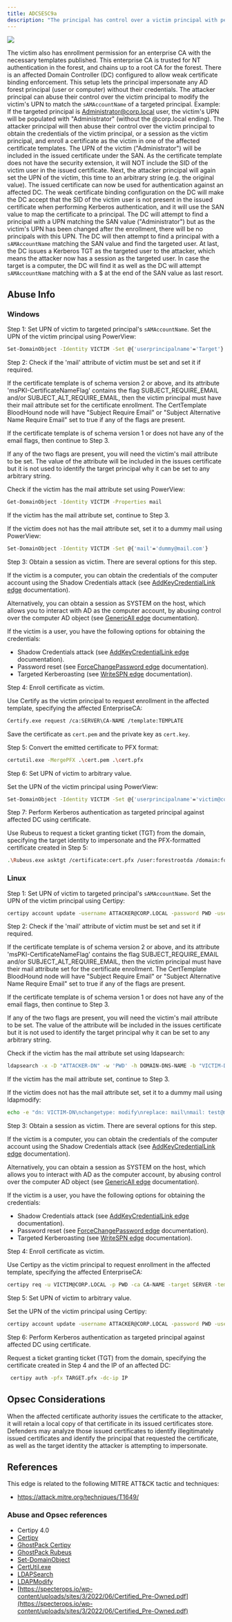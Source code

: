 ---
title: ADCSESC9a
description: "The principal has control over a victim principal with permission to enroll on one or more certificate templates, configured to: 1) enable certificate authentication, 2) require the `userPrincipalName` (UPN) of the enrollee included in the Subject Alternative Name (SAN), and 3) do not have the security extension enabled."
---

<Frame>
  <img src="/assets/image-2-1.png"/>
</Frame>

The victim also has enrollment permission for an enterprise CA with the necessary templates published. This enterprise CA is trusted for NT authentication in the forest, and chains up to a root CA for the forest. There is an affected Domain Controller (DC) configured to allow weak certificate binding enforcement. This setup lets the principal impersonate any AD forest principal (user or computer) without their credentials. The attacker principal can abuse their control over the victim principal to modify the victim's UPN to match the `sAMAccountName` of a targeted principal. Example: If the targeted principal is Administrator@corp.local user, the victim's UPN will be populated with "Administrator" (without the @corp.local ending). The attacker principal will then abuse their control over the victim principal to obtain the credentials of the victim principal, or a session as the victim principal, and enroll a certificate as the victim in one of the affected certificate templates. The UPN of the victim ("Administrator") will be included in the issued certificate under the SAN. As the certificate template does not have the security extension, it will NOT include the SID of the victim user in the issued certificate. Next, the attacker principal will again set the UPN of the victim, this time to an arbitrary string (e.g. the original value). The issued certificate can now be used for authentication against an affected DC. The weak certificate binding configuration on the DC will make the DC accept that the SID of the victim user is not present in the issued certificate when performing Kerberos authentication, and it will use the SAN value to map the certificate to a principal. The DC will attempt to find a principal with a UPN matching the SAN value ("Administrator") but as the victim's UPN has been changed after the enrollment, there will be no principals with this UPN. The DC will then attempt to find a principal with a `sAMAccountName` matching the SAN value and find the targeted user. At last, the DC issues a Kerberos TGT as the targeted user to the attacker, which means the attacker now has a session as the targeted user. In case the target is a computer, the DC will find it as well as the DC will attempt `sAMAccountName` matching with a $ at the end of the SAN value as last resort.

## Abuse Info

### Windows

Step 1: Set UPN of victim to targeted principal's `sAMAccountName`. Set the UPN of the victim principal using PowerView:

```bash
Set-DomainObject -Identity VICTIM -Set @{'userprincipalname'='Target'}
```
Step 2: Check if the 'mail' attribute of victim must be set and set it if required.

If the certificate template is of schema version 2 or above, and its attribute 'msPKI-CertificateNameFlag' contains the flag SUBJECT\_REQUIRE\_EMAIL and/or SUBJECT\_ALT\_REQUIRE_EMAIL, then the victim principal must have their mail attribute set for the certificate enrollment. The CertTemplate BloodHound node will have "Subject Require Email" or "Subject Alternative Name Require Email" set to true if any of the flags are present.

If the certificate template is of schema version 1 or does not have any of the email flags, then
continue to Step 3.

If any of the two flags are present, you will need the victim's mail attribute to be set. The value of
the attribute will be included in the issues certificate but it is not used to identify the target
principal why it can be set to any arbitrary string.

Check if the victim has the mail attribute set using PowerView:

```bash
Get-DomainObject -Identity VICTIM -Properties mail
```
If the victim has the mail attribute set, continue to Step 3.

If the victim does not has the mail attribute set, set it to a dummy mail using PowerView:

```bash
Set-DomainObject -Identity VICTIM -Set @{'mail'='dummy@mail.com'}
```
Step 3: Obtain a session as victim. There are several options for this step.

If the victim is a computer, you can obtain the credentials of the computer account using the Shadow
Credentials attack (see [AddKeyCredentialLink edge](/resources/edges/add-key-credential-link) documentation).

Alternatively, you can obtain a session as SYSTEM on the host, which allows you to interact with AD as the computer account, by abusing control over the computer AD object (see [GenericAll edge](/resources/edges/generic-all) documentation).

If the victim is a user, you have the following options for obtaining the credentials:

* Shadow Credentials attack (see [AddKeyCredentialLink edge](/resources/edges/add-key-credential-link) documentation).
* Password reset (see [ForceChangePassword edge](/resources/edges/force-change-password) documentation).
* Targeted Kerberoasting (see [WriteSPN edge](/resources/edges/write-spn) documentation).

Step 4: Enroll certificate as victim.

Use Certify as the victim principal to request enrollment in the affected template, specifying the affected EnterpriseCA:

```bash
Certify.exe request /ca:SERVER\CA-NAME /template:TEMPLATE
```
Save the certificate as `cert.pem` and the private key as `cert.key`.

Step 5: Convert the emitted certificate to PFX format:

```bash
certutil.exe -MergePFX .\cert.pem .\cert.pfx
```
Step 6: Set UPN of victim to arbitrary value.

Set the UPN of the victim principal using PowerView:

```bash
Set-DomainObject -Identity VICTIM -Set @{'userprincipalname'='victim@corp.local'}
```

Step 7: Perform Kerberos authentication as targeted principal against affected DC using certificate.

Use Rubeus to request a ticket granting ticket (TGT) from the domain, specifying the
target identity to impersonate and the PFX-formatted certificate created in Step 5:

```bash
.\Rubeus.exe asktgt /certificate:cert.pfx /user:forestrootda /domain:forestroot.com /ptt
```

### Linux

Step 1: Set UPN of victim to targeted principal's `sAMAccountName`. Set the UPN of the victim principal using Certipy:

```bash
certipy account update -username ATTACKER@CORP.LOCAL -password PWD -user VICTIM -upn Target
```
Step 2: Check if the 'mail' attribute of victim must be set and set it if required.

If the certificate template is of schema version 2 or above, and its attribute 'msPKI-CertificateNameFlag' contains the flag SUBJECT\_REQUIRE\_EMAIL and/or SUBJECT\_ALT\_REQUIRE_EMAIL, then the victim principal must have their mail attribute set for the certificate enrollment. The CertTemplate BloodHound node will have "Subject Require Email" or "Subject Alternative Name Require Email" set to true if any of the flags are present.

If the certificate template is of schema version 1 or does not have any of the email flags, then
continue to Step 3.

If any of the two flags are present, you will need the victim's mail attribute to be set. The value of
the attribute will be included in the issues certificate but it is not used to identify the target
principal why it can be set to any arbitrary string.

Check if the victim has the mail attribute set using ldapsearch:

```bash
ldapsearch -x -D "ATTACKER-DN" -w 'PWD' -h DOMAIN-DNS-NAME -b "VICTIM-DN" mail
```

If the victim has the mail attribute set, continue to Step 3.

If the victim does not has the mail attribute set, set it to a dummy mail using ldapmodify:

```bash
echo -e "dn: VICTIM-DN\nchangetype: modify\nreplace: mail\nmail: test@mail.com" | ldapmodify -x -D "ATTACKER-DN" -w 'PWD' -h DOMAIN-DNS-NAME
```
Step 3: Obtain a session as victim. There are several options for this step.

If the victim is a computer, you can obtain the credentials of the computer account using the Shadow
Credentials attack (see [AddKeyCredentialLink edge](/resources/edges/add-key-credential-link) documentation).

Alternatively, you can obtain a session as SYSTEM on the host, which allows you to interact with AD as the computer account, by abusing control over the computer AD object (see [GenericAll edge](/resources/edges/generic-all) documentation).

If the victim is a user, you have the following options for obtaining the credentials:

* Shadow Credentials attack (see [AddKeyCredentialLink edge](/resources/edges/add-key-credential-link) documentation).
* Password reset (see [ForceChangePassword edge](/resources/edges/force-change-password) documentation).
* Targeted Kerberoasting (see [WriteSPN edge](/resources/edges/write-spn) documentation).

Step 4: Enroll certificate as victim.

Use Certipy as the victim principal to request enrollment in the affected template, specifying the affected EnterpriseCA:

```bash
certipy req -u VICTIM@CORP.LOCAL -p PWD -ca CA-NAME -target SERVER -template TEMPLATE
```

Step 5: Set UPN of victim to arbitrary value.

Set the UPN of the victim principal using Certipy:

```bash
certipy account update -username ATTACKER@CORP.LOCAL -password PWD -user VICTIM -upn victim@corp.local
```
Step 6: Perform Kerberos authentication as targeted principal against affected DC using certificate.

Request a ticket granting ticket (TGT) from the domain, specifying the certificate created in Step 4 and the IP of an affected DC:
```bash
 certipy auth -pfx TARGET.pfx -dc-ip IP
```

## Opsec Considerations

When the affected certificate authority issues the certificate to the attacker, it will retain a local copy of that certificate in its issued certificates store. Defenders may analyze those issued certificates to identify illegitimately issued certificates and identify the principal that requested the certificate, as well as the target identity the attacker is attempting to impersonate.

## References

This edge is related to the following MITRE ATT&CK tactic and techniques:

* https://attack.mitre.org/techniques/T1649/

### Abuse and Opsec references

* Certipy 4.0
* [Certipy](https://github.com/ly4k/Certipy)
* [GhostPack Certipy](https://github.com/GhostPack/Certify)
* [GhostPack Rubeus](https://github.com/GhostPack/Rubeus)
* [Set-DomainObject](https://powersploit.readthedocs.io/en/latest/Recon/Set-DomainObject)
* [CertUtil.exe](https://learn.microsoft.com/en-us/windows-server/administration/windows-commands/certutil)
* [LDAPSearch](https://linux.die.net/man/1/ldapsearch)
* [LDAPModify](https://linux.die.net/man/1/ldapmodify)
* [https://specterops.io/wp-content/uploads/sites/3/2022/06/Certified_Pre-Owned.pdf](https://specterops.io/wp-content/uploads/sites/3/2022/06/Certified_Pre-Owned.pdf)
